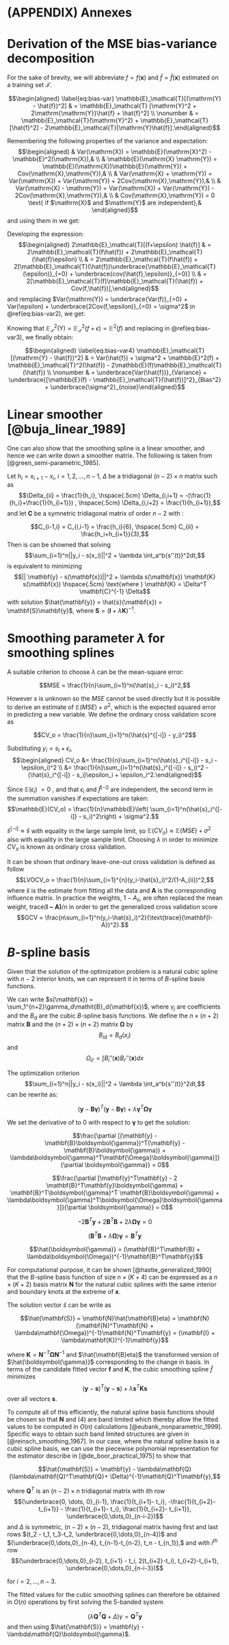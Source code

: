 # (APPENDIX) Annexes {-}
# Derivation of the MSE bias-variance decomposition {#biasvar}

For the sake of brevity, we will abbreviate $f = f(\mathbf{x})$ and
$\hat{f} = \hat{f}(\mathbf{x})$ estimated on a training set $\mathcal{T}$.

$$\begin{aligned}
 \label{eq:bias-var}
\mathbb{E}_\mathcal{T}[(\mathrm{Y} - \hat{f})^2] & = \mathbb{E}_\mathcal{T} [\mathrm{Y}^2 + 2\mathrm{\mathrm{Y}}\hat{f} + \hat{f}^2] \\ \nonumber
& = \mathbb{E}_\mathcal{T}(\mathrm{Y}^2) + \mathbb{E}_\mathcal{T}[\hat{f}^2] - 2\mathbb{E}_\mathcal{T}[\mathrm{Y}\hat{f}].\end{aligned}$$

Remembering the following properties of the variance and expectation:
$$\begin{aligned}
& Var(\mathrm{X}) = \mathbb{E}(\mathrm{X}^2) - \mathbb{E}^2(\mathrm{X}),& \\
& \mathbb{E}(\mathrm{X} \mathrm{Y}) = \mathbb{E}(\mathrm{X})\mathbb{E}(\mathrm{Y}) + Cov(\mathrm{X},\mathrm{Y}),& \\
& Var(\mathrm{X} + \mathrm{Y}) = Var(\mathrm{X}) + Var(\mathrm{Y}) + 2Cov(\mathrm{X},\mathrm{Y}),& \\
& Var(\mathrm{X} - \mathrm{Y}) = Var(\mathrm{X}) + Var(\mathrm{Y}) - 2Cov(\mathrm{X},\mathrm{Y}),& \\
& Cov(\mathrm{X},\mathrm{Y}) = 0 \text{ if $\mathrm{X}$ and $\mathrm{Y}$ are independent},& \end{aligned}$$
and using them in we get: 

\begin{equation}
\begin{aligned}
\mathbb{E}_\mathcal{T}[(\mathrm{Y} - \hat{f})^2] = Var(\mathrm{Y}) + \mathbb{E}^2_\mathcal{T}(\mathrm{Y}) + Var(\hat{f}) + \mathbb{E}^2_\mathcal{T}(\hat{f}) - 2\mathbb{E}_\mathcal{T}[(f+\epsilon) \hat{f}].
\end{aligned}
(\#eq:bias-var2)
\end{equation}

Developing the expression: $$\begin{aligned}
2\mathbb{E}_\mathcal{T}[(f+\epsilon) \hat{f}] & = 2\mathbb{E}_\mathcal{T}(f\hat{f}) + 2\mathbb{E}_\mathcal{T}(\hat{f}\epsilon) \\
& = 2\mathbb{E}_\mathcal{T}(f\hat{f}) + 2[\mathbb{E}_\mathcal{T}(\hat{f})\underbrace{\mathbb{E}_\mathcal{T}(\epsilon)}_{=0} + \underbrace{cov(\hat{f},\epsilon)}_{=0}] \\
& = 2[\mathbb{E}_\mathcal{T}(f)\mathbb{E}_\mathcal{T}(\hat{f}) + Cov(f,\hat{f})],\end{aligned}$$
and remplacing $Var(\mathrm{Y}) = \underbrace{Var(f)}_{=0} + Var(\epsilon) + \underbrace{2Cov(f,\epsilon)}_{=0}  = \sigma^2$
in \@ref(eq:bias-var2), we get:

\begin{equation}
\begin{aligned}
\mathbb{E}_\mathcal{T}[(\mathrm{Y} - \hat{f})^2] & = Var(\mathrm{Y}) + \mathbb{E}^2_\mathcal{T}(\mathrm{Y}) + Var(\hat{f}) + \mathbb{E}^2_\mathcal{T}(\hat{f}) - 2[\mathbb{E}_\mathcal{T}(f)\mathbb{E}_\mathcal{T}(\hat{f}) + Cov(f,\hat{f})] \\ \nonumber
& = Var(\hat{f}) + \sigma^2 + \mathbb{E}^2_\mathcal{T}(\mathrm{Y}) + \mathbb{E}^2_\mathcal{T}(\hat{f}) - 2\mathbb{E}(f)\mathbb{E}_\mathcal{T}(\hat{f}) \\
& = Var(\hat{f}) + \sigma^2 + \mathbb{E}_\mathcal{T}^2(\mathrm{Y}) + \mathbb{E}^2(\hat{f}) - 2\mathbb{E}(f)\mathbb{E}_\mathcal{T}(\hat{f})
\end{aligned}
(\#eq:bias-var3)
\end{equation}

Knowing that
$\mathbb{E}_\mathcal{T}^2(\mathrm{Y}) = \mathbb{E}_\mathcal{T}^2(f + \epsilon) = \mathbb{E}^2(f)$
and replacing in \@ref(eq:bias-var3), we finally obtain:

$$\begin{aligned}
 \label{eq:bias-var4}
\mathbb{E}_\mathcal{T}[(\mathrm{Y} - \hat{f})^2] & = Var(\hat{f}) + \sigma^2 + \mathbb{E}^2(f) + \mathbb{E}_\mathcal{T}^2(\hat{f}) - 2\mathbb{E}(f)\mathbb{E}_\mathcal{T}(\hat{f}) \\ \nonumber
& = \underbrace{Var(\hat{f})}_{Variance} + \underbrace{[\mathbb{E}(f) - \mathbb{E}_\mathcal{T}(\hat{f})]^2}_{Bias^2} + \underbrace{\sigma^2}_{noise}\end{aligned}$$

# Linear smoother [@buja_linear_1989] {#linsmooth}

One can also show that the smoothing spline is a linear smoother, and
hence we can write down a smoother matrix. The following is taken from
[@green_semi-parametric_1985].

Let $h_i = x_{i+1} - x_i$, $i = 1,2,\dots,n-1$, $\Delta$ be a
tridiagonal $(n-2) \times n$ matrix such as
$$\Delta_{ii} = \frac{1}{h_i}, \hspace{.5cm} \Delta_{i,i+1} = -(\frac{1}{h_i}+\frac{1}{h_{i+1}}) , \hspace{.5cm} \Delta_{i,i+2} = \frac{1}{h_{i+1}},$$
and let $\mathbf{C}$ be a symnetric tridiagonal matrix of order $n-2$ with :

$$C_{i-1,i} = C_{i,i-1} = \frac{h_i}{6}, \hspace{.5cm} C_{ii} = \frac{h_i+h_{i+1}}{3},$$
Then is can be showned that solving
$$\sum_{i=1}^n||y_i - s(x_i)||^2 + \lambda \int_a^b{s''(t)}^2dt,$$ is
equivalent to minimizing
$$|| \mathbf{y} - s(\mathbf{x})||^2 + \lambda s(\mathbf{x}) \mathbf{K} s(\mathbf{x}) \hspace{.5cm} \text{where } \mathbf{K} = \Delta^T \mathbf{C}^{-1} \Delta$$
with solution $\hat{\mathbf{y}} = \hat{s}(\mathbf{x}) = \mathbf{S}\mathbf{y}$, where
$\mathbf{S} = (\mathbf{I}+\lambda \mathbf{K})^{-1}$.

# Smoothing parameter $\lambda$ for smoothing splines {#lambdasmooth}

A suitable criterion to choose $\lambda$ can be the mean-square error:

$$MSE = \frac{1}{n}\sum_{i=1}^n(\hat{s}_i - s_i)^2,$$

However $s$ is unknown so the $MSE$ cannot be used directly but it is
possible to derive an estimate of $\mathbb{E}(MSE) + \sigma^2$, which is
the expected squared error in predicting a new variable. We define the
ordinary cross validation score as

$$CV_o = \frac{1}{n}\sum_{i=1}^n(\hat{s}^{[-i]} - y_i)^2$$

Substituting $y_i = s_i + \epsilon_i$, $$\begin{aligned}
CV_o &= \frac{1}{n}\sum_{i=1}^n(\hat{s}_i^{[-i]} - s_i - \epsilon_i)^2 \\
&= \frac{1}{n}\sum_{i=1}^n(\hat{s}_i^{[-i]} - s_i)^2 - (\hat{s}_i^{[-i]} - s_i)\epsilon_i + \epsilon_i^2.\end{aligned}$$

Since $\mathbb{E}(\epsilon_i)$ $= 0$ , and that $\epsilon_i$ and
$\hat{f}^{[-i]}$ are independent, the second term in the summation
vanishes if expectations are taken:
$$\mathbb{E}(CV_o) = \frac{1}{n}\mathbb{E}\left( \sum_{i=1}^n(\hat{s}_i^{[-i]} - s_i)^2\right) + \sigma^2.$$

$\hat{s}^{[-i]} \approx \hat{s}$ with equality in the large sample
limit, so $\mathbb{E}(CV_o) \approx \mathbb{E}(MSE) + \sigma^2$ also
with equality in the large sample limit. Choosing $\lambda$ in order to
minimize $CV_o$ is known as ordinary cross validation.

It can be shown that ordinary leave-one-out cross validation is defined
as follow
$$LVOCV_o = \frac{1}{n}\sum_{i=1}^{n}(y_i-\hat{s}_i)^2/(1-A_{ii})^2,$$
where $\hat{s}$ is the estimate from fitting all the data and
$\mathbf{A}$ is the corresponding influence matrix. In practice the
weights, $1 - A_{ii}$, are often replaced the mean weight,
$\text{trace}(\mathbf{I - A)}/n$ in order to get the generalized cross
validation score
$$GCV = \frac{n\sum_{i=1}^n(y_i-\hat{s}_i)^2}{\text{trace}(\mathbf{I-A})^2}.$$

# $\mathit{B}$-spline basis {#Bspline}

Given that the solution of the optimization problem is a natural cubic
spline with $n-2$ interior knots, we can represent it in terms of
$\mathit{B}$-spline basis functions.

We can write $s(\mathbf{x}) = \sum_1^{n+2}\gamma_d\mathit{B}_d(\mathbf{x})$, where
$\gamma_j$ are coefficients and the $\mathit{B}_d$ are the cubic
$\mathit{B}$-spline basis functions. We define the $n \times (n+2)$
matrix **$\mathbf{B}$** and the $(n+2) \times (n+2)$ matrix
**$\mathbf{\Omega}$** by $$\mathit{B}_{id} = \mathit{B}_d(x_i)$$ and
$$\Omega_{ii'} = \int \mathit{B}_i''(\mathbf{x}) \mathit{B}_{i'}''(\mathbf{x}) dx$$

The optimization criterion
$$\sum_{i=1}^n||y_i - s(x_i)||^2 + \lambda \int_a^b{s''(t)}^2dt,$$ can
be rewrite as:

$$(\mathbf{y} - \mathbf{B}\boldsymbol{\gamma})^T(\mathbf{y} - \mathbf{B}\boldsymbol{\gamma}) +
\lambda\boldsymbol{\gamma}^T\boldsymbol{\Omega}\boldsymbol{\gamma} 
\label{eq:optiBspline}$$

We set the derivative of to 0 with respect to $\boldsymbol{\gamma}$ to get the
solution:

$$\frac{\partial [(\mathbf{y} - \mathbf{B}\boldsymbol{\gamma})^T(\mathbf{y} - \mathbf{B}\boldsymbol{\gamma}) +
\lambda\boldsymbol{\gamma}^T\mathbf{\Omega}\boldsymbol{\gamma}]}{\partial \boldsymbol{\gamma}} = 0$$

$$\frac{\partial [\mathbf{y}^T\mathbf{y} - 2 \mathbf{B}^T\mathbf{y}\boldsymbol{\gamma} + \mathbf{B}^T\boldsymbol{\gamma}^T \mathbf{B}\boldsymbol{\gamma} + \lambda\boldsymbol{\gamma}^T\boldsymbol{\Omega}\boldsymbol{\gamma}]}{\partial \boldsymbol{\gamma}} = 0$$

$$-2\mathbf{B}^T\mathbf{y} + 2\mathbf{B}^T\mathbf{B} + 2\lambda\boldsymbol{\Omega}\boldsymbol{\gamma} = 0$$

$$(\mathbf{B}^T\mathbf{B} + \lambda\boldsymbol{\Omega})\boldsymbol{\gamma} = \mathbf{B}^T\mathbf{y}$$

$$\hat{\boldsymbol{\gamma}} = (\mathbf{B}^T\mathbf{B} + \lambda\boldsymbol{\Omega})^{-1}\mathbf{B}^T\mathbf{y}$$

For computational purpose, it can be shown [@hastie_generalized_1990]
that the $\mathit{B}$-spline basis function of size
$n \times (\mathit{K} + 4)$ can be expressed as a
$n \times (\mathit{K} + 2)$ basis matrix $\mathbf{N}$ for the natural
cubic splines with the same interior and boundary knots at the extreme
of $\mathbf{x}$.

The solution vector $\hat{s}$ can be write as

$$\hat{\mathbf{S}} = \mathbf{N}\hat{\mathbf{B}eta} = \mathbf{N}(\mathbf{N}^T\mathbf{N} + \lambda\mathbf{\Omega})^{-1}\mathbf{N}^T\mathbf{y} = (\mathbf{I} + \lambda\mathbf{K})^{-1}\mathbf{y}$$

where $\mathbf{K} = \mathbf{N}^{-T}\mathbf{\Omega}\mathbf{N}^{-1}$ and
$\hat{\mathbf{B}eta}$ the transformed version of $\hat{\boldsymbol{\gamma}}$ corresponding
to the change in basis. In terms of the candidate fitted vector
$\mathbf{f}$ and $\mathbf{K}$, the cubic smoothing spline $\hat{f}$
minimizes $$(\mathbf{y}-\mathbf{s})^T(\mathbf{y}-\mathbf{s}) +
\lambda\mathbf{s}^T\mathbf{K}\mathbf{s}$$ over all vectors $\mathbf{s}$.

To compute all of this efficiently, the natural spline basis functions
should be chosen so that $\mathbf{N}$ and (4) are band limited which
thereby allow the fitted values to be computed in $O(n)$ calculations
[@eubank_nonparametric_1999]. Specific ways to obtain such band limited
structures are given in [@reinsch_smoothing_1967]. In our case, where
the natural spline basis is a cubic spline basis, we can use the
piecewise polynomial representation for the estimator describe in
[@de_boor_practical_1975] to show that

$$\hat{\mathbf{S}} = \mathbf{y} - \lambda\mathbf{Q}(\lambda\mathbf{Q}^T\mathbf{Q}+ \Delta)^{-1}\mathbf{Q}^T\mathbf{y},$$

where $\mathbf{Q}^T$ is an $(n-2) \times n$ tridiagonal matrix with
$\textit{i}$th row
$$(\underbrace{0, \dots, 0}_{i-1}, \frac{1}{t_{i+1}- t_i}, -\frac{1}{t_{i+2}- t_{i+1}} - \frac{1}{t_{i+1}- t_i}, \frac{1}{t_{i+2}- t_{i+1}}, \underbrace{0,\dots,0}_{n-i-2})$$
and $\Delta$ is symmetric, $(n-2) \times (n-2)$, tridiagonal matrix
having first and last rows
$(t_2 - t_1, t_3-t_2, \underbrace{0,\dots,0}_{n-4})$ and
$(\underbrace{0,\dots,0}_{n-4}, t_{n-1}-t_{n-2}, t_n - t_{n_1}),$ and
with $i^{th}$ row
$$(\underbrace{0,\dots,0}_{i-2}, t_{i+1} - t_i, 2(t_{i+2}-t_i), t_{i+2}-t_{i+1}, \underbrace{0,\dots,0}_{n-i-3})$$

for $i = 2, \dots, n-3$.

The fitted values for the cubic smoothing splines can therefore be
obtained in $O(n)$ operations by first solving the 5-banded system

$$(\lambda\mathbf{Q}^T\mathbf{Q} + \Delta)\gamma = \mathbf{Q}^T\mathbf{y}$$
and then using $\hat{\mathbf{S}} = \mathbf{y} - \lambda\mathbf{Q}\boldsymbol{\gamma}$.

